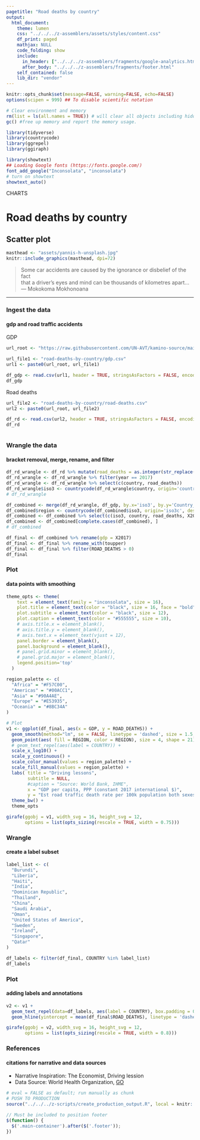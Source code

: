 ```yaml
---
pagetitle: "Road deaths by country"
output:
  html_document:
    theme: lumen
    css: "../../../z-assemblers/assets/styles/content.css"
    df_print: paged
    mathjax: NULL
    code_folding: show
    include:
      in_header: ["../../../z-assemblers/fragments/google-analytics.html", "../../../z-assemblers/fragments/header.html"]
      after_body: "../../../z-assemblers/fragments/footer.html"
    self_contained: false
    lib_dir: "vendor"
---
```


```r

knitr::opts_chunk$set(message=FALSE, warning=FALSE, echo=FALSE)
options(scipen = 999) ## To disable scientific notation

# Clear environment and memory
rm(list = ls(all.names = TRUE)) # will clear all objects including hidden objects.
gc() #free up memory and report the memory usage.

library(tidyverse)
library(countrycode)
library(ggrepel)
library(ggiraph)

library(showtext)
## Loading Google fonts (https://fonts.google.com/)
font_add_google("Inconsolata", "inconsolata")
# turn on showtext
showtext_auto()

```

<div class="activity">
CHARTS  
</div>

# Road deaths by country
## Scatter plot

```r

masthead <- "assets/yannis-h-unsplash.jpg"
knitr::include_graphics(masthead, dpi=72)

```


> Some car accidents are caused by the ignorance or disbelief of the fact\
  that a driver’s eyes and mind can be thousands of kilometres apart...\
--- Mokokoma Mokhonoana\

***


### Ingest the data
#### gdp and road traffic accidents

GDP

```r

url_root <- "https://raw.githubusercontent.com/UN-AVT/kamino-source/main/sources/0-shared/data/"

url_file1 <- "road-deaths-by-country/gdp.csv"
url1 <- paste0(url_root, url_file1)

df_gdp <- read.csv(url1, header = TRUE, stringsAsFactors = FALSE, encoding = "UTF-8")
df_gdp

```


Road deaths


```r

url_file2 <- "road-deaths-by-country/road-deaths.csv"
url2 <- paste0(url_root, url_file2)

df_rd <- read.csv(url2, header = TRUE, stringsAsFactors = FALSE, encoding = "UTF-8")
df_rd



```


### Wrangle the data
#### bracket removal, merge, rename, and filter


```r

df_rd_wrangle <- df_rd %>% mutate(road_deaths = as.integer(str_replace(est_road_traffic_death_rate_per_100k_population_both_sexes, "\\[.+?\\]", "")))
df_rd_wrangle <- df_rd_wrangle %>% filter(year == 2017)
df_rd_wrangle <- df_rd_wrangle %>% select(c(country, road_deaths))
df_rd_wrangle$iso3 <- countrycode(df_rd_wrangle$country, origin='country.name', destination='iso3c')
# df_rd_wrangle

df_combined <- merge(df_rd_wrangle, df_gdp, by.x='iso3', by.y='Country_Code')
df_combined$region <- countrycode(df_combined$iso3, origin='iso3c', destination='un.region.name')
df_combined <- df_combined %>% select(c(iso3, country, road_deaths, X2017, region))
df_combined <- df_combined[complete.cases(df_combined), ]
# df_combined

df_final <- df_combined %>% rename(gdp = X2017)
df_final <- df_final %>% rename_with(toupper)
df_final <- df_final %>% filter(ROAD_DEATHS > 0)
df_final

```


### Plot
#### data points with smoothing


```r

theme_opts <- theme(
    text = element_text(family = "inconsolata", size = 16), 
    plot.title = element_text(color = "black", size = 16, face = "bold"),
    plot.subtitle = element_text(color = "black", size = 12),
    plot.caption = element_text(color = "#555555", size = 10),
    # axis.title.x = element_blank(),
    # axis.title.y = element_blank(),
    # axis.text.x = element_text(vjust = 12),
    panel.border = element_blank(),
    panel.background = element_blank(),
    # panel.grid.minor = element_blank(),
    # panel.grid.major = element_blank(),
    legend.position='top'
  )

region_palette <- c(
  "Africa" = "#F57C00",
  "Americas" = "#00ACC1",
  "Asia" = "#90A4AE",
  "Europe" = "#E53935",
  "Oceania" = "#8BC34A"
)

# Plot
v1 <- ggplot(df_final, aes(x = GDP, y = ROAD_DEATHS)) + 
  geom_smooth(method="lm", se = FALSE, linetype = 'dashed', size = 1.5, color = '#00BCD4') + # "lm", "glm", "gam", "loess" 
  geom_point(aes( fill = REGION, color = REGION), size = 4, shape = 21) +
  # geom_text_repel(aes(label = COUNTRY)) + 
  scale_x_log10() +
  scale_y_continuous() +
  scale_color_manual(values = region_palette) +
  scale_fill_manual(values = region_palette) +
  labs( title = "Driving lessons",
        subtitle = NULL,
        #caption = "Source: World Bank, IHME",
        x = "GDP per capita, PPP (constant 2017 international $)",
        y = "Est road traffic death rate per 100k population both sexes, 2017") +
  theme_bw() +
  theme_opts

girafe(ggobj = v1, width_svg = 16, height_svg = 12,
       options = list(opts_sizing(rescale = TRUE, width = 0.75)))

```


### Wrangle
#### create a label subset


```r

label_list <- c(
  "Burundi",
  "Liberia",
  "Haiti",
  "India",
  "Dominican Republic",
  "Thailand",
  "China",
  "Saudi Arabia",
  "Oman",
  "United States of America",
  "Sweden",
  "Ireland",
  "Singapore",
  "Qatar"
)

df_labels <- filter(df_final, COUNTRY %in% label_list)
df_labels

```


### Plot
#### adding labels and annotations


```r

v2 <- v1 +
  geom_text_repel(data=df_labels, aes(label = COUNTRY), box.padding = 0.75, min.segment.length = 0.0, nudge_y = 0.75, point.padding = 0.5, family = "inconsolata") + 
  geom_hline(yintercept = mean(df_final$ROAD_DEATHS), linetype = 'dashed', size = 1.5, color = '#E53935')

girafe(ggobj = v2, width_svg = 16, height_svg = 12,
       options = list(opts_sizing(rescale = TRUE, width = 0.8)))

```


### References
#### citations for narrative and data sources

* Narrative Inspiration: The Economist, Driving lession
* Data Source: World Health Organization, [GO](https://apps.who.int/gho/data/node.main.A997){target="_blank"}


```r

# eval = FALSE as default; run manually as chunk
# PUSH TO PRODUCTION
source("../../../z-scripts/create_production_output.R", local = knitr::knit_global())

```



```js

// Must be included to position footer
$(function() {
  $('.main-container').after($('.footer'));
})

```

